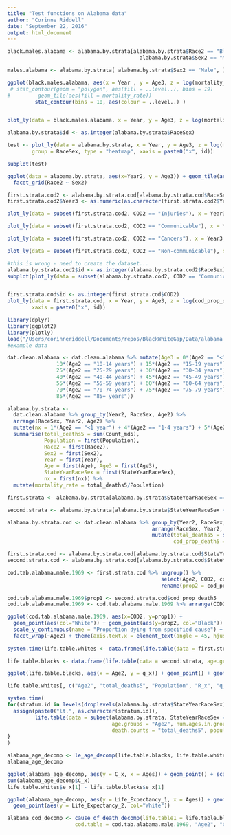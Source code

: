 ```yaml
---
title: "Test functions on Alabama data"
author: "Corinne Riddell"
date: "September 22, 2016"
output: html_document
---
```


```r
black.males.alabama <- alabama.by.strata[alabama.by.strata$Race2 == "Black" &
                                           alabama.by.strata$Sex2 == "Male", ]

males.alabama <- alabama.by.strata[ alabama.by.strata$Sex2 == "Male", ]

ggplot(black.males.alabama, aes(x = Year , y = Age3, z = log(mortality_rate, 10))) + 
 # stat_contour(geom = "polygon", aes(fill = ..level..), bins = 19) 
#         geom_tile(aes(fill = mortality_rate)) 
         stat_contour(bins = 10, aes(colour = ..level..) )


plot_ly(data = black.males.alabama, x = Year, y = Age3, z = log(mortality_rate,10), type = "heatmap")

alabama.by.strata$id <- as.integer(alabama.by.strata$RaceSex)

test <- plot_ly(data = alabama.by.strata, x = Year, y = Age3, z = log(mortality_rate,10),
        group = RaceSex, type = "heatmap", xaxis = paste0("x", id))

subplot(test)

ggplot(data = alabama.by.strata, aes(x=Year2, y = Age3)) + geom_tile(aes(fill = log(mortality_rate,10))) +
  facet_grid(Race2 ~ Sex2)

first.strata.cod2 <- alabama.by.strata.cod[alabama.by.strata.cod$RaceSex == "White.Male", ]
first.strata.cod2$Year3 <- as.numeric(as.character(first.strata.cod2$Year2))

plot_ly(data = subset(first.strata.cod2, COD2 == "Injuries"), x = Year3, y = Age3, z = cod_prop_death5, type = "heatmap")

plot_ly(data = subset(first.strata.cod2, COD2 == "Communicable"), x = Year3, y = Age3, z = cod_prop_death5, type = "heatmap")

plot_ly(data = subset(first.strata.cod2, COD2 == "Cancers"), x = Year3, y = Age3, z = cod_prop_death5, type = "heatmap")

plot_ly(data = subset(first.strata.cod2, COD2 == "Non-communicable"), x = Year3, y = Age3, z =cod_prop_death5, type = "heatmap")

#this is wrong - need to create the dataset...
alabama.by.strata.cod2$id <- as.integer(alabama.by.strata.cod2$RaceSex)
subplot(plot_ly(data = subset(alabama.by.strata.cod2, COD2 == "Communicable"), x = Year3, y = Age3, z = cod_prop_death5, type = "heatmap", group = RaceSex, xaxis = paste0("x", id)))


first.strata.cod$id <- as.integer(first.strata.cod$COD2)
plot_ly(data = first.strata.cod, x = Year, y = Age3, z = log(cod_prop_death5, 10), type = "heatmap", group = COD2,
        xaxis = paste0("x", id))
```


```r
library(dplyr)
library(ggplot2)
library(plotly)
load("/Users/corinneriddell/Documents/repos/BlackWhiteGap/Data/alabama_only.Rdata")
#example data

dat.clean.alabama <- dat.clean.alabama %>% mutate(Age3 = 0*(Age2 == "<1 year") + 1*(Age2 == "1-4 years") + 5*(Age2 == "5-9 years") +
                10*(Age2 == "10-14 years") + 15*(Age2 == "15-19 years") + 20*(Age2 == "20-24 years") + 
                25*(Age2 == "25-29 years") + 30*(Age2 == "30-34 years") + 35*(Age2 == "35-39 years") +
                40*(Age2 == "40-44 years") + 45*(Age2 == "45-49 years") + 50*(Age2 == "50-54 years") + 
                55*(Age2 == "55-59 years") + 60*(Age2 == "60-64 years") + 65*(Age2 == "65-69 years") +   
                70*(Age2 == "70-74 years") + 75*(Age2 == "75-79 years") + 80*(Age2 == "80-84 years") + 
                85*(Age2 == "85+ years"))

alabama.by.strata <- 
  dat.clean.alabama %>% group_by(Year2, RaceSex, Age2) %>%
  arrange(RaceSex, Year2, Age2) %>%
  mutate(nx = 1*(Age2 == "<1 year") + 4*(Age2 == "1-4 years") + 5*(Age2 != "<1 year" & Age2 != "1-4 years"))  %>%
  summarise(total_deaths5 = sum(Count_md5),
            Population = first(Population), 
            Race2 = first(Race2), 
            Sex2 = first(Sex2), 
            Year = first(Year),
            Age = first(Age), Age3 = first(Age3),
            StateYearRaceSex = first(StateYearRaceSex),
            nx = first(nx)) %>%
  mutate(mortality_rate = total_deaths5/Population)

first.strata <- alabama.by.strata[alabama.by.strata$StateYearRaceSex == "Alabama.1969.White.Male", ]

second.strata <- alabama.by.strata[alabama.by.strata$StateYearRaceSex == "Alabama.1969.Black.Male", ]

alabama.by.strata.cod <- dat.clean.alabama %>% group_by(Year2, RaceSex, Age2) %>%
                                               arrange(RaceSex, Year2, Age2) %>%
                                               mutate(total_deaths5 = sum(Count_md5),
                                                      cod_prop_death5 = Count_md5/total_deaths5)

first.strata.cod <- alabama.by.strata.cod[alabama.by.strata.cod$StateYearRaceSex == "Alabama.1969.White.Male", ]
second.strata.cod <- alabama.by.strata.cod[alabama.by.strata.cod$StateYearRaceSex == "Alabama.1969.Black.Male", ]

cod.tab.alabama.male.1969 <- first.strata.cod %>% ungroup() %>%
                                                  select(Age2, COD2, cod_prop_death5) %>%
                                                  rename(prop2 = cod_prop_death5)

cod.tab.alabama.male.1969$prop1 <- second.strata.cod$cod_prop_death5
cod.tab.alabama.male.1969 <- cod.tab.alabama.male.1969 %>% arrange(COD2, Age2)

ggplot(cod.tab.alabama.male.1969, aes(x=COD2, y=prop1)) + 
  geom_point(aes(col="White")) + geom_point(aes(y=prop2, col="Black")) +
  scale_y_continuous(name = "Proportion dying from specified cause") +
  facet_wrap(~Age2) + theme(axis.text.x = element_text(angle = 45, hjust = 1))
  
system.time(life.table.whites <- data.frame(life.table(data = first.strata, age.groups = "Age2", num.ages.in.group = "nx", death.counts = "total_deaths5", population.counts = "Population")))

life.table.blacks <- data.frame(life.table(data = second.strata, age.groups = "Age2", num.ages.in.group = "nx", death.counts = "total_deaths5", population.counts = "Population"))

ggplot(life.table.blacks, aes(x = Age2, y = q_x)) + geom_point() + geom_point(aes(y = R_x), col="red")

life.table.whites[, c("Age2", "total_deaths5", "Population", "R_x", "q_x", "l_x", "d_x", "L_x", "T_x", "e_x")]

system.time(
for(stratum.id in levels(droplevels(alabama.by.strata$StateYearRaceSex))) {
  assign(paste0("lt.", as.character(stratum.id)), 
         life.table(data = subset(alabama.by.strata, StateYearRaceSex == stratum.id), 
                                  age.groups = "Age2", num.ages.in.group = "nx", 
                                  death.counts = "total_deaths5", population.counts = "Population"))
}
)

alabama_age_decomp <- le_age_decomp(life.table.blacks, life.table.whites, "Age2")
alabama_age_decomp

ggplot(alabama_age_decomp, aes(y = C_x, x = Ages)) + geom_point() + scale_y_continuous("Contribution of Age to Gap")
sum(alabama_age_decomp$C_x)
life.table.whites$e_x[1] - life.table.blacks$e_x[1]

ggplot(alabama_age_decomp, aes(y = Life_Expectancy_1, x = Ages)) + geom_point(aes(col="Black")) + scale_y_continuous("Life Expectancy (Yrs)") +
  geom_point(aes(y = Life_Expectancy_2, col="White"))

alabama_cod_decomp <- cause_of_death_decomp(life.table1 = life.table.blacks, life.table2 = life.table.whites, decomp.table = alabama_age_decomp,
                      cod.table = cod.tab.alabama.male.1969, "Age2", "COD2", "prop1", "prop2")
```


